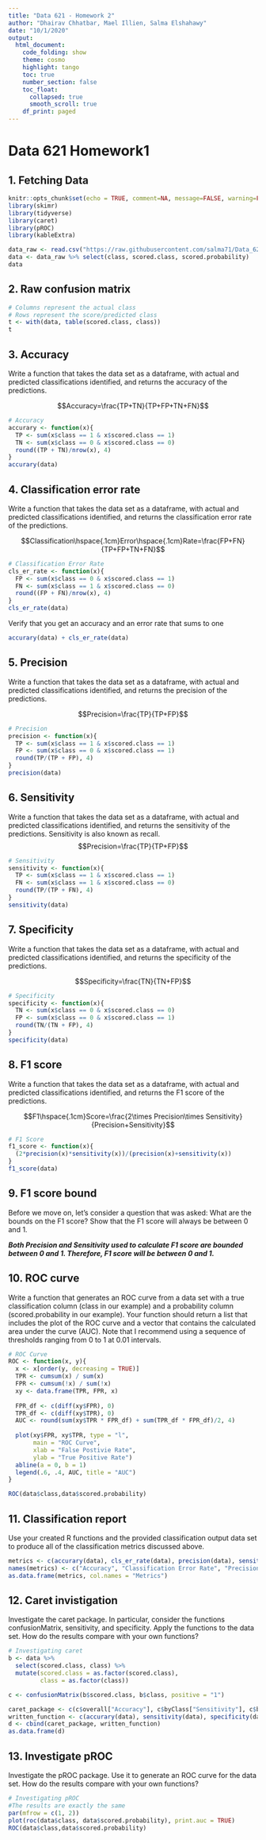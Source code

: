 ```yaml
---
title: "Data 621 - Homework 2"
author: "Dhairav Chhatbar, Mael Illien, Salma Elshahawy"
date: "10/1/2020"
output: 
  html_document:
    code_folding: show
    theme: cosmo
    highlight: tango
    toc: true
    number_section: false
    toc_float:
      collapsed: true
      smooth_scroll: true
    df_print: paged
---
```

# Data 621 Homework1 

## 1. Fetching Data 

```r
knitr::opts_chunk$set(echo = TRUE, comment=NA, message=FALSE, warning=FALSE)
library(skimr)
library(tidyverse)
library(caret)
library(pROC)
library(kableExtra)
```

```r
data_raw <- read.csv("https://raw.githubusercontent.com/salma71/Data_621/master/HW_2/classification-output-data.csv")
data <- data_raw %>% select(class, scored.class, scored.probability)
data
```

## 2. Raw confusion matrix

```r
# Columns represent the actual class
# Rows represent the score/predicted class
t <- with(data, table(scored.class, class))
t
```

## 3. Accuracy 

Write a function that takes the data set as a dataframe, with actual and predicted classifications identified,
and returns the accuracy of the predictions.

$$Accuracy=\frac{TP+TN}{TP+FP+TN+FN}$$

```r
# Accuracy
accurary <- function(x){
  TP <- sum(x$class == 1 & x$scored.class == 1)
  TN <- sum(x$class == 0 & x$scored.class == 0)
  round((TP + TN)/nrow(x), 4)
}
accurary(data)
```

## 4. Classification error rate

Write a function that takes the data set as a dataframe, with actual and predicted classifications identified,
and returns the classification error rate of the predictions.

$$Classification\hspace{.1cm}Error\hspace{.1cm}Rate=\frac{FP+FN}{TP+FP+TN+FN}$$

```r
# Classification Error Rate
cls_er_rate <- function(x){
  FP <- sum(x$class == 0 & x$scored.class == 1)
  FN <- sum(x$class == 1 & x$scored.class == 0)
  round((FP + FN)/nrow(x), 4)
}
cls_er_rate(data)
```

Verify that you get an accuracy and an error rate that sums to one

```r
accurary(data) + cls_er_rate(data)
```

## 5. Precision  

Write a function that takes the data set as a dataframe, with actual and predicted classifications identified, and returns the precision of the predictions.

$$Precision=\frac{TP}{TP+FP}$$

```r
# Precision
precision <- function(x){
  TP <- sum(x$class == 1 & x$scored.class == 1)
  FP <- sum(x$class == 0 & x$scored.class == 1)
  round(TP/(TP + FP), 4)
}
precision(data)
```

## 6. Sensitivity

Write a function that takes the data set as a dataframe, with actual and predicted classifications identified,
and returns the sensitivity of the predictions. Sensitivity is also known as recall.
$$Precision=\frac{TP}{TP+FP}$$

```r
# Sensitivity
sensitivity <- function(x){
  TP <- sum(x$class == 1 & x$scored.class == 1)
  FN <- sum(x$class == 1 & x$scored.class == 0)
  round(TP/(TP + FN), 4)
}
sensitivity(data)
```

## 7. Specificity

Write a function that takes the data set as a dataframe, with actual and predicted classifications identified,
and returns the specificity of the predictions.

$$Specificity=\frac{TN}{TN+FP}$$

```r
# Specificity
specificity <- function(x){
  TN <- sum(x$class == 0 & x$scored.class == 0)
  FP <- sum(x$class == 0 & x$scored.class == 1)
  round(TN/(TN + FP), 4)
}
specificity(data)
```

## 8. F1 score

Write a function that takes the data set as a dataframe, with actual and predicted classifications identified,
and returns the F1 score of the predictions.

$$F1\hspace{.1cm}Score=\frac{2\times Precision\times Sensitivity}{Precision+Sensitivity}$$

```r
# F1 Score
f1_score <- function(x){
  (2*precision(x)*sensitivity(x))/(precision(x)+sensitivity(x))
}
f1_score(data)

```

## 9. F1 score bound

Before we move on, let’s consider a question that was asked: What are the bounds on the F1 score? Show that the F1 score will always be between 0 and 1.

_**Both Precision and Sensitivity used to calculate F1 score are bounded between 0 and 1. Therefore, F1 score will be between 0 and 1.**_

## 10. ROC curve

Write a function that generates an ROC curve from a data set with a true classification column (class in our example) and a probability column (scored.probability in our example). Your function should return a list that includes the plot of the ROC curve and a vector that contains the calculated area under the curve (AUC). Note that I recommend using a sequence of thresholds ranging from 0 to 1 at 0.01 intervals.

```r
# ROC Curve
ROC <- function(x, y){
  x <- x[order(y, decreasing = TRUE)]
  TPR <- cumsum(x) / sum(x)
  FPR <- cumsum(!x) / sum(!x)
  xy <- data.frame(TPR, FPR, x)
  
  FPR_df <- c(diff(xy$FPR), 0)
  TPR_df <- c(diff(xy$TPR), 0)
  AUC <- round(sum(xy$TPR * FPR_df) + sum(TPR_df * FPR_df)/2, 4)
  
  plot(xy$FPR, xy$TPR, type = "l",
       main = "ROC Curve",
       xlab = "False Postivie Rate",
       ylab = "True Positive Rate")
  abline(a = 0, b = 1)
  legend(.6, .4, AUC, title = "AUC")
}

ROC(data$class,data$scored.probability)
```

## 11. Classification report

Use your created R functions and the provided classification output data set to produce all of the classification metrics discussed above.

```r
metrics <- c(accurary(data), cls_er_rate(data), precision(data), sensitivity(data), specificity(data), f1_score(data))
names(metrics) <- c("Accuracy", "Classification Error Rate", "Precision", "Sensitivity", "Specificity", "F1 Score")
as.data.frame(metrics, col.names = "Metrics")
```

## 12. Caret invistigation

Investigate the caret package. In particular, consider the functions confusionMatrix, sensitivity, and specificity. Apply the functions to the data set. How do the results compare with your own functions?

```r
# Investigating caret
b <- data %>%
  select(scored.class, class) %>%
  mutate(scored.class = as.factor(scored.class), 
         class = as.factor(class))

c <- confusionMatrix(b$scored.class, b$class, positive = "1")

caret_package <- c(c$overall["Accuracy"], c$byClass["Sensitivity"], c$byClass["Specificity"])
written_function <- c(accurary(data), sensitivity(data), specificity(data))
d <- cbind(caret_package, written_function)
as.data.frame(d)
```

## 13. Investigate pROC

Investigate the pROC package. Use it to generate an ROC curve for the data set. How do the results compare with your own functions?

```r
# Investigating pROC
#The results are exactly the same
par(mfrow = c(1, 2))
plot(roc(data$class, data$scored.probability), print.auc = TRUE)
ROC(data$class,data$scored.probability)
```
